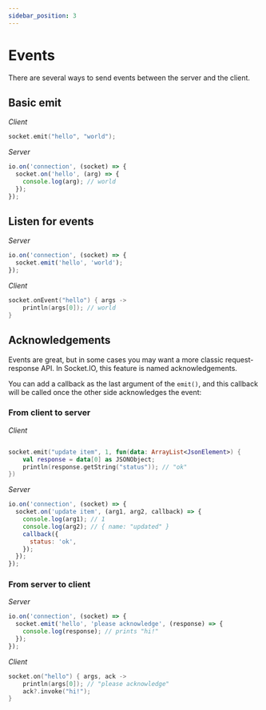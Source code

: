 ```yaml
---
sidebar_position: 3
---
```


# Events

There are several ways to send events between the server and the client.

## Basic emit

_Client_

```kotlin
socket.emit("hello", "world");
```

_Server_

```js
io.on('connection', (socket) => {
  socket.on('hello', (arg) => {
    console.log(arg); // world
  });
});
```

## Listen for events

_Server_

```js
io.on('connection', (socket) => {
  socket.emit('hello', 'world');
});
```

_Client_

```kotlin
socket.onEvent("hello") { args ->
    println(args[0]); // world
}
```

## Acknowledgements

Events are great, but in some cases you may want a more classic request-response API. In Socket.IO, this feature is named acknowledgements.

You can add a callback as the last argument of the `emit()`, and this callback will be called once the other side acknowledges the event:

### From client to server

_Client_

```kotlin

socket.emit("update item", 1, fun(data: ArrayList<JsonElement>) {
    val response = data[0] as JSONObject;
    println(response.getString("status")); // "ok"
})
```

_Server_

```js
io.on('connection', (socket) => {
  socket.on('update item', (arg1, arg2, callback) => {
    console.log(arg1); // 1
    console.log(arg2); // { name: "updated" }
    callback({
      status: 'ok',
    });
  });
});
```

### From server to client

_Server_

```js
io.on('connection', (socket) => {
  socket.emit('hello', 'please acknowledge', (response) => {
    console.log(response); // prints "hi!"
  });
});
```

_Client_

```kotlin
socket.on("hello") { args, ack ->
    println(args[0]); // "please acknowledge"
    ack?.invoke("hi!");
}
```

